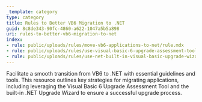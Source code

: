 ```yaml
---
_template: category
type: category
title: Rules to Better VB6 Migration to .NET
guid: 8c8de343-90fc-4860-a622-1047a5b5a898
uri: rules-to-better-vb6-migration-to-net
index:
- rule: public/uploads/rules/move-vb6-applications-to-net/rule.mdx
- rule: public/uploads/rules/use-visual-basic-6-upgrade-assessment-tool/rule.mdx
- rule: public/uploads/rules/use-net-built-in-visual-basic-upgrade-wizard/rule.mdx
---
```


Facilitate a smooth transition from VB6 to .NET with essential guidelines and tools. This resource outlines key strategies for migrating applications, including leveraging the Visual Basic 6 Upgrade Assessment Tool and the built-in .NET Upgrade Wizard to ensure a successful upgrade process.

